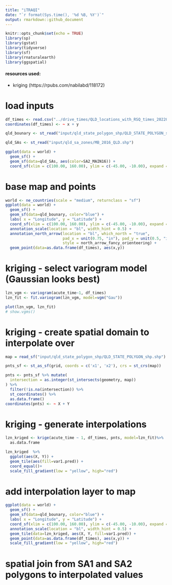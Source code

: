 ```yaml
---
title: "iTRAQI"
date: "`r format(Sys.time(), '%d %B, %Y')`"
output: rmarkdown::github_document
---
```


```r
knitr::opts_chunk$set(echo = TRUE)
library(sp)
library(gstat)
library(tidyverse)
library(sf)
library(rnaturalearth)
library(ggspatial)
```

#### resources used:
* kriging (https://rpubs.com/nabilabd/118172)







# load inputs
```r

df_times <- read.csv("../drive_times/QLD_locations_with_RSQ_times_20220210.csv")
coordinates(df_times) <- ~ x + y

qld_bounary <- st_read("input/qld_state_polygon_shp/QLD_STATE_POLYGON_shp.shp")

qld_SAs <- st_read("input/qld_sa_zones/MB_2016_QLD.shp")

ggplot(data = world) +
  geom_sf() +
  geom_sf(data=qld_SAs, aes(color=SA2_MAIN16)) +
  coord_sf(xlim = c(100.00, 160.00), ylim = c(-45.00, -10.00), expand = T) 
```

# base map and points
```r

world <- ne_countries(scale = "medium", returnclass = "sf")
ggplot(data = world) +
  geom_sf() +
  geom_sf(data=qld_bounary, color="blue") +
  labs( x = "Longitude", y = "Latitude") +
  coord_sf(xlim = c(100.00, 160.00), ylim = c(-45.00, -10.00), expand = T) +
  annotation_scale(location = "bl", width_hint = 0.5) +
  annotation_north_arrow(location = "bl", which_north = "true", 
                         pad_x = unit(0.75, "in"), pad_y = unit(0.5, "in"),
                         style = north_arrow_fancy_orienteering) +
  geom_point(data=as.data.frame(df_times), aes(x,y))

```

# kriging - select variogram model (Gaussian looks best)
```r
lzn_vgm <- variogram(acute_time~1, df_times)
lzn_fit <- fit.variogram(lzn_vgm, model=vgm("Gau"))

plot(lzn_vgm, lzn_fit)
# show.vgms()
```

# kriging - create spatial domain to interpolate over
```r
map = read_sf("input/qld_state_polygon_shp/QLD_STATE_POLYGON_shp.shp")

pnts_sf <- st_as_sf(grid, coords = c('x1', 'x2'), crs = st_crs(map))

pnts <- pnts_sf %>% mutate(
  intersection = as.integer(st_intersects(geometry, map))
) %>%
  filter(!is.na(intersection)) %>%
  st_coordinates() %>% 
  as.data.frame()
coordinates(pnts) <- ~ X + Y

```

# kriging - generate interpolations
```r

lzn_kriged <- krige(acute_time ~ 1, df_times, pnts, model=lzn_fit)%>%
  as.data.frame

lzn_kriged  %>%
  ggplot(aes(X, Y)) + 
  geom_tile(aes(fill=var1.pred)) + 
  coord_equal()+
  scale_fill_gradient(low = "yellow", high="red")

```

# add interpolation layer to map
```r
ggplot(data = world) +
  geom_sf() +
  geom_sf(data=qld_bounary, color="blue") +
  labs( x = "Longitude", y = "Latitude") +
  coord_sf(xlim = c(100.00, 160.00), ylim = c(-45.00, -10.00), expand = T) +
  annotation_scale(location = "bl", width_hint = 0.5) +
  geom_tile(data=lzn_kriged, aes(X, Y, fill=var1.pred)) +
  geom_point(data=as.data.frame(df_times), aes(x,y)) +
  scale_fill_gradient(low = "yellow", high="red")

```


# spatial join from SA1 and SA2 polygons to interpolated values